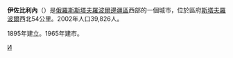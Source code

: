 {{coord|45|22|N|41|43|E|display=title}}
'''伊佐比利內'''（{{lang-ru|Изоби́льный}}）是[[俄羅斯|俄羅斯]][[斯塔夫羅波爾邊疆區|斯塔夫羅波爾邊疆區]]西部的一個城市，位於區府[[斯塔夫羅波爾|斯塔夫羅波爾]]西北54公里。2002年人口39,826人。

1895年建立。1965年建市。

{{斯塔夫羅波爾邊疆區城市}}

[[Category:斯塔夫羅波爾邊疆區城市|И]]